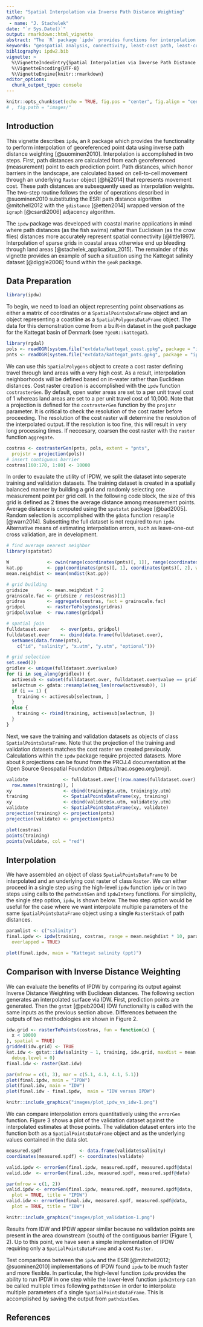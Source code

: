 ```yaml
---
title: "Spatial Interpolation via Inverse Path Distance Weighting"
author: 
 - name: "J. Stachelek"
date: "`r Sys.Date()`"
output: rmarkdown::html_vignette
abstract: "The `R` package `ipdw` provides functions for interpolation of georeferenced point data via Inverse Path Distance Weighting. Useful for coastal marine applications where barriers in the landscape preclude interpolation with Euclidean distances. This method of interpolation requires significant computation and is only practical for relatively small and coarse grids. The `ipdw` implementation may provide additional flexibility and greater speed relative to alternatives."
keywords: "geospatial analysis, connectivity, least-cost path, least-cost distance, R"
bibliography: ipdw2.bib
vignette: >
  %\VignetteIndexEntry{Spatial Interpolation via Inverse Path Distance Weighting}
  %\VignetteEncoding{UTF-8}
  %\VignetteEngine{knitr::rmarkdown}
editor_options: 
  chunk_output_type: console
---
```


```r
knitr::opts_chunk$set(echo = TRUE, fig.pos = "center", fig.align = "center")
# , fig.path = "images/"
```

## Introduction

This vignette describes `ipdw`, an `R` package which provides the functionality to perform interpolation of georeferenced point data using inverse path distance weighting [@suominen2010]. Interpolation is accomplished in two steps. First, path distances are calculated from each georeferenced (measurement) point to each prediction point. Path distances, which honor barriers in the landscape, are calculated based on cell-to-cell movement through an underlying  `Raster` object [@hij2014] that represents movement cost. These path distances are subsequently used as interpolation weights. The two-step routine follows the order of operations described in @suominen2010 substituting the ESRI path distance algorithm @mitchell2012 with the `gdistance` [@etten2014] wrapped version of the `igraph` [@csardi2006] adjacency algorithm.

The `ipdw` package was developed with coastal marine applications in mind where path distances (as the fish swims) rather than Euclidean (as the crow flies) distances more accurately represent spatial connectivity [@little1997]. Interpolation of sparse grids in coastal areas otherwise end up bleeding through land areas [@stachelek_application_2015]. The remainder of this vignette provides an example of such a situation using the Kattegat salinity dataset [@diggle2006] found within the `geoR` package.

## Data Preparation

```r
library(ipdw)
```

To begin, we need to load an object representing point observations as either a matrix of coordinates or a `SpatialPointsDataFrame` object and an object representing a coastline as a `SpatialPolygonsDataFrame` object. The data for this demonstration come from a built-in dataset in the `geoR` package for the Kattegat basin of Denmark (see `?geoR::kattegat`). 

```r
library(rgdal)
pols <- readOGR(system.file("extdata/kattegat_coast.gpkg", package = "ipdw"))
pnts <- readOGR(system.file("extdata/kattegat_pnts.gpkg", package = "ipdw"))
```

We can use this `SpatialPolygons` object to create a cost raster defining travel through land areas with a very high cost. As a result, interpolation neighborhoods will be defined based on in-water rather than Euclidean distances. Cost raster creation is accomplished with the `ipdw` function `costrasterGen`. By default, open water areas are set to a per unit travel cost of 1 whereas land areas are set to a per unit travel cost of 10,000. Note that a projection is defined for the `costrasterGen` function by the `projstr` parameter. It is critical to check the resolution of the cost raster before proceeding. The resolution of the cost raster will determine the resolution of the interpolated output. If the resolution is too fine, this will result in very long processing times. If neccesary, coarsen the cost raster with the `raster` function `aggregate`. 

```r
costras <- costrasterGen(pnts, pols, extent = "pnts",
  projstr = projection(pols))
# insert contiguous barrier
costras[160:170, 1:80] <- 10000
```

In order to evaulate the utility of IPDW, we split the dataset into seperate training and validation datasets. The training dataset is created in a spatially balanced manner by building a grid and randomly selecting one measurement point per grid cell. In the following code block, the size of this grid is defined as 2 times the average distance among measurement points. Average distance is computed using the `spatstat` package [@bad2005]. Random selection is accomplished with the `gdata` function `resample` [@warn2014]. Subsetting the full dataset is not required to run `ipdw`. Alternative means of estimating interpolation errors, such as leave-one-out cross validation, are in development.

```r
# find average nearest neighbor
library(spatstat)

W              <- owin(range(coordinates(pnts)[, 1]), range(coordinates(pnts)[, 2]))
kat.pp         <- ppp(coordinates(pnts)[, 1], coordinates(pnts)[, 2], window = W)
mean.neighdist <- mean(nndist(kat.pp))

# grid building
gridsize       <- mean.neighdist * 2
grainscale.fac <- gridsize / res(costras)[1]
gridras        <- aggregate(costras, fact = grainscale.fac)
gridpol        <- rasterToPolygons(gridras)
gridpol$value  <- row.names(gridpol)

# spatial join
fulldataset.over    <- over(pnts, gridpol)
fulldataset.over    <- cbind(data.frame(fulldataset.over),
  setNames(data.frame(pnts),
    c("id", "salinity", "x.utm", "y.utm", "optional")))

# grid selection
set.seed(2)
gridlev <- unique(fulldataset.over$value)
for (i in seq_along(gridlev)) {
  activesub <- subset(fulldataset.over, fulldataset.over$value == gridlev[i])
  selectnum <- gdata::resample(seq_len(nrow(activesub)), 1)
  if (i == 1) {
    training <- activesub[selectnum, ]
  }
  else {
    training <- rbind(training, activesub[selectnum, ])
  }
}
```

Next, we save the training and validation datasets as objects of class `SpatialPointsDataFrame`. Note that the projection of the training and validation datasets matches the cost raster we created previously. Calculations within the `ipdw` package require projected datasets. More about `R` projections can be found from the PROJ.4 documentation at the Open Source Geospatial Foundation (https://trac.osgeo.org/proj/).


```r
validate             <- fulldataset.over[!(row.names(fulldataset.over) %in%
  row.names(training)), ]
xy                   <- cbind(training$x.utm, training$y.utm)
training             <- SpatialPointsDataFrame(xy, training)
xy                   <- cbind(validate$x.utm, validate$y.utm)
validate             <- SpatialPointsDataFrame(xy, validate)
projection(training) <- projection(pnts)
projection(validate) <- projection(pnts)
```

```r

plot(costras)
points(training)
points(validate, col = "red")
```

## Interpolation

We have assembled an object of class `SpatialPointsDataFrame` to be interpolated and an underlying cost raster of class `Raster`. We can either proceed in a single step using the high-level `ipdw` function `ipdw` or in two steps using calls to the `pathdistGen` and `ipdwInterp` functions. For simplicity, the single step option, `ipdw`, is shown below. The two step option would be useful for the case where we want interpolate multiple parameters of the same `SpatialPointsDataFrame` object using a single `RasterStack` of path distances.


```r
paramlist <- c("salinity")
final.ipdw <- ipdw(training, costras, range = mean.neighdist * 10, paramlist,
  overlapped = TRUE)
```

```r
plot(final.ipdw, main = "Kattegat salinity (ppt)")
```

## Comparison with Inverse Distance Weighting

We can evaluate the benefits of IPDW by comparing its output against Inverse Distance Weighting with Euclidean distances. The following section generates an interpolated surface via IDW. First, prediction points are generated. Then the `gstat` [@peb2004] IDW functionality is called with the same inputs as the previous section above. Differences between the outputs of two methodologies are shown in Figure 2.

```r
idw.grid <- rasterToPoints(costras, fun = function(x) {
  x < 10000
}, spatial = TRUE)
gridded(idw.grid) <- TRUE
kat.idw <- gstat::idw(salinity ~ 1, training, idw.grid, maxdist = mean.neighdist * 10,
  debug.level = 0)
final.idw <- raster(kat.idw)
```

```r
par(mfrow = c(1, 3), mar = c(5.1, 4.1, 4.1, 5.1))
plot(final.ipdw, main = "IPDW")
plot(final.idw, main = "IDW")
plot(final.idw - final.ipdw,  main = "IDW versus IPDW")
```

```r
knitr::include_graphics("images/plot_ipdw_vs_idw-1.png")
```

We can compare interpolation errors quantitatively using the `errorGen` function. Figure 3 shows a plot of the validation dataset against the interpolated estimates at those points. The validation dataset enters into the function both as a `SpatialPointsDataFrame` object and as the underlying values contained in the data slot.  

```r
measured.spdf              <- data.frame(validate$salinity)
coordinates(measured.spdf) <- coordinates(validate)

valid.ipdw <- errorGen(final.ipdw, measured.spdf, measured.spdf@data)
valid.idw  <- errorGen(final.idw, measured.spdf, measured.spdf@data)
```

```r
par(mfrow = c(1, 2))
valid.ipdw <- errorGen(final.ipdw, measured.spdf, measured.spdf@data,
  plot = TRUE, title = "IPDW")
valid.idw <- errorGen(final.idw, measured.spdf, measured.spdf@data,
  plot = TRUE, title = "IDW")
```

```r
knitr::include_graphics("images/plot_validation-1.png")
```

Results from IDW and IPDW appear similar because no validation points are present in the area downstream (south) of the contiguous barrier (Figure 1, 2). Up to this point, we have seen a simple implementation of IPDW requiring only a `SpatialPointsDataFrame` and a cost `Raster`. 

Test comparisons between the `ipdw` and the ESRI [@mitchell2012; @suominen2010] implementations of IPDW found `ipdw` to be much faster and more flexible. In particular, the high-level function `ipdw` provides the ability to run IPDW in one step while the lower-level function `ipdwInterp` can be called multiple times following `pathdistGen` in order to interpolate multiple parameters of a single `SpatialPointsDataFrame`. This is accomplished by saving the output from `pathdistGen`.

## References